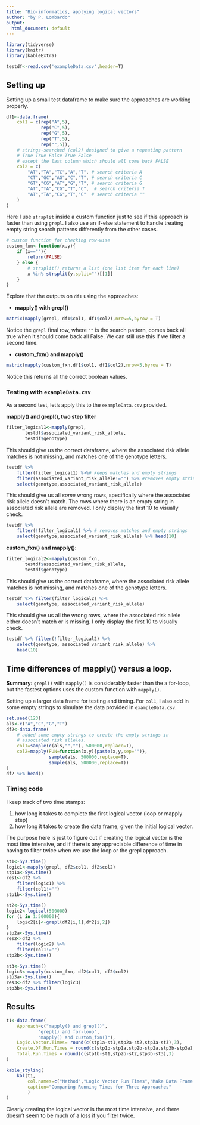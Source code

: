 ```yaml
---
title: "Bio-informatics, applying logical vectors"
author: "by P. Lombardo"
output:
  html_document: default
---
```


```r
library(tidyverse)
library(knitr)
library(kableExtra)

testdf<-read.csv('exampleData.csv',header=T)
```

## Setting up
Setting up a small test dataframe to make sure the approaches are working properly.
```r
df1<-data.frame(
    col1 = c(rep("A",5),
             rep("C",5),
             rep("G",5),
             rep("T",5),
             rep("",5)),
    # strings-searched (col2) designed to give a repeating pattern
    # True True False True False
    # except the last column which should all come back FALSE
    col2 = c(
        "AT","TA","TC","A","T", # search criteria A
        "CT","GC","AG","C","T", # search criteria C
        "GT","CG","AT","G","T", # search criteria G
        "AT","TA","CG","T","C",  # search criteria T
        "AT","TA","CG","T","C"  # search criteria ""
    )
)
```

Here I use `strsplit` inside a custom function just to see if this approach is faster than using `grepl`.  I also use an if-else statement to handle treating empty string search patterns differently from the other cases.
```r
# custom function for checking row-wise
custom_fxn<-function(x,y){
    if (x==""){
        return(FALSE)
    } else {
        # strsplit() returns a list (one list item for each line)
        x %in% strsplit(y,split="")[[1]]
    }
}
```

Explore that the outputs on `df1` using the approaches:

* **mapply() with grepl()**
```r
matrix(mapply(grepl, df1$col1, df1$col2),nrow=5,byrow = T)
```
Notice the `grepl` final row, where `""` is the search pattern, comes back all true when it should come back all False.  We can still use this if we filter a second time.

* **custom_fxn() and mapply()**
```r
matrix(mapply(custom_fxn,df1$col1, df1$col2),nrow=5,byrow = T)
```
Notice this returns all the correct boolean values.

### Testing with `exampleData.csv`

As a second test, let's apply this to the `exampleData.csv` provided.

**mapply() and grepl(), two step filter**
```r
filter_logical1<-mapply(grepl, 
       testdf$associated_variant_risk_allele, 
       testdf$genotype)
```

This should give us the correct dataframe, where the associated risk allele matches is not missing, and matches one of the genotype letters.
```r
testdf %>%
    filter(filter_logical1) %>%# keeps matches and empty strings
    filter(associated_variant_risk_allele!="") %>% #removes empty strings
    select(genotype,associated_variant_risk_allele)
```

This should give us all *some* wrong rows, specifically where the associated risk allele doesn't match. The rows where there is an empty string in associated risk allele are removed. I only display the first 10 to visually check.
```r
testdf %>%
    filter(!filter_logical1) %>% # removes matches and empty strings
    select(genotype,associated_variant_risk_allele) %>% head(10)
```


**custom_fxn() and mapply()**:
```r
filter_logical2<-mapply(custom_fxn, 
       testdf$associated_variant_risk_allele, 
       testdf$genotype) 
```

This should give us the correct dataframe, where the associated risk allele matches is not missing, and matches one of the genotype letters.
```r
testdf %>% filter(filter_logical2) %>%
    select(genotype, associated_variant_risk_allele)
```

This should give us all the wrong rows, where the associated risk allele either doesn't match or is missing. I only display the first 10 to visually check.
```r
testdf %>% filter(!filter_logical2) %>%
    select(genotype, associated_variant_risk_allele) %>%
    head(10)
```


## Time differences of mapply() versus a loop.
**Summary:** `grepl()` with `mapply()` is considerably faster than the a for-loop, 
but the fastest options uses the custom function with `mapply()`.

Setting up a larger data frame for testing and timing. For `col1`, I also add in some empty strings to simulate the data provided in `exampleData.csv`.
```r
set.seed(123)
als<-c("A","C","G","T")
df2<-data.frame(
    # added some empty strings to create the empty strings in
    # associated risk alleles.
    col1=sample(c(als,"",""), 500000,replace=T),
    col2=mapply(FUN=function(x,y){paste(x,y,sep="")},
                sample(als, 500000,replace=T),
                sample(als, 500000,replace=T))
)
df2 %>% head()
```

### Timing code
I keep track of two time stamps:

1. how long it takes to complete the first logical vector (loop or mapply step)
2. how long it takes to create the data frame, given the initial logical vector.

The purpose here is just to figure out if creating the logical vector is the most time intensive, and if there is any appreciable difference of time in having to filter twice when we use the loop or the grepl approach.

```r
st1<-Sys.time()
logic1<-mapply(grepl, df2$col1, df2$col2)
stp1a<-Sys.time()
res1<-df2 %>%
    filter(logic1) %>%
    filter(col1!="") 
stp1b<-Sys.time()

st2<-Sys.time()
logic2<-logical(500000)
for (i in 1:500000){
    logic2[i]<-grepl(df2[i,1],df2[i,2])
}
stp2a<-Sys.time()
res2<-df2 %>%
    filter(logic2) %>%
    filter(col1!="")
stp2b<-Sys.time()

st3<-Sys.time()
logic3<-mapply(custom_fxn, df2$col1, df2$col2)
stp3a<-Sys.time()
res3<-df2 %>% filter(logic3)
stp3b<-Sys.time()
```

## Results
```r
t1<-data.frame(
    Approach=c("mapply() and grepl()",
            "grepl() and for-loop",
            "mapply() and custom_fxn()"),
    Logic.Vector.Times= round(c(stp1a-st1,stp2a-st2,stp3a-st3),3),
    Create.DF.Run.Times = round(c(stp1b-stp1a,stp2b-stp2a,stp3b-stp3a),3),
    Total.Run.Times = round(c(stp1b-st1,stp2b-st2,stp3b-st3),3)
)

kable_styling(
    kbl(t1,
        col.names=c("Method","Logic Vector Run Times","Make Data Frame Run Times", "Total Run Time"),
        caption="Comparing Running Times for Three Approaches"
        )
)
```

Clearly creating the logical vector is the most time intensive, and there doesn't seem to be much of a loss if you filter twice.